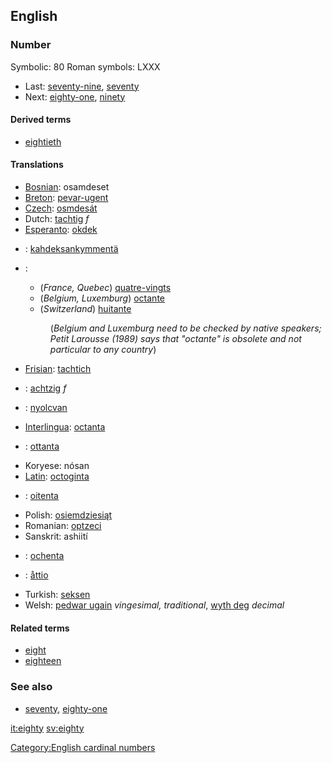 ==English==
===Number===

Symbolic: 80
Roman symbols: LXXX
*Last: [[seventy-nine]], [[seventy]]
*Next: [[eighty-one]], [[ninety]]

====Derived terms====
*[[eightieth]]

====Translations====
*[[Bosnian]]: osamdeset
*[[Breton]]: [[pevar-ugent]]
*[[Czech]]: [[osmdesát]]
*Dutch: [[tachtig]] ''f''
*[[Esperanto]]: [[okdek]]
*{{msg:fi}}: [[kahdeksankymmentä]]
*{{msg:fr}}:
**(''France, Quebec'') [[quatre-vingts]]
**(''Belgium, Luxemburg'') [[octante]]
**(''Switzerland'') [[huitante]]
*:(''Belgium and Luxemburg need to be checked by native speakers; Petit Larousse (1989) says that "octante" is obsolete and not particular to any country'')
*[[Frisian]]: [[tachtich]]
*{{msg:de}}: [[achtzig]] ''f''
*{{hu}}: [[nyolcvan]]
*[[Interlingua]]: [[octanta]]
*{{msg:it}}: [[ottanta]]
*Koryese: nósan
*[[Latin]]: [[octoginta]]
*{{msg:pt}}: [[oitenta]]
*Polish: [[osiemdziesiąt]]
*Romanian: [[optzeci]]
*Sanskrit: ashiití
*{{msg:es}}: [[ochenta]]
*{{msg:sv}}: [[åttio]]
*Turkish: [[seksen]]
*Welsh: [[pedwar ugain]] ''vingesimal, traditional'', [[wyth deg]] ''decimal''

====Related terms====
*[[eight]]
*[[eighteen]]

===See also===
*[[seventy]], [[eighty-one]]

[[Category:English cardinal numbers]]

[[it:eighty]]
[[sv:eighty]]